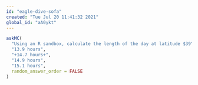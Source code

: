 ```yaml
---
id: "eagle-dive-sofa"
created: "Tue Jul 20 11:41:32 2021"
global_id: "aA0ykt"
---
```


```r
askMC(
  "Using an R sandbox, calculate the length of the day at latitude $39^\\circ$ on the longest day of the year, which is when the declination of the sun is $23.44^\\circ$. How long is it?",
  "13.9 hours",
  "+14.7 hours+",
  "14.9 hours",
  "15.1 hours",
  random_answer_order = FALSE
)
```
